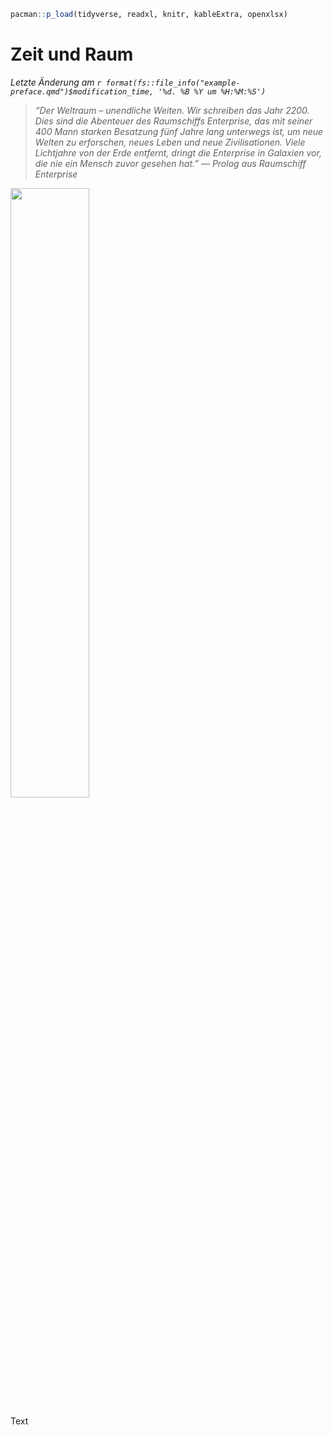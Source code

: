 ```r
pacman::p_load(tidyverse, readxl, knitr, kableExtra, openxlsx)
```

# Zeit und Raum

*Letzte Änderung am `r format(fs::file_info("example-preface.qmd")$modification_time, '%d. %B %Y um %H:%M:%S')`*

> *"Der Weltraum -- unendliche Weiten. Wir schreiben das Jahr 2200. Dies sind die Abenteuer des Raumschiffs Enterprise, das mit seiner 400 Mann starken Besatzung fünf Jahre lang unterwegs ist, um neue Welten zu erforschen, neues Leben und neue Zivilisationen. Viele Lichtjahre von der Erde entfernt, dringt die Enterprise in Galaxien vor, die nie ein Mensch zuvor gesehen hat." --- Prolog aus Raumschiff Enterprise*

![](images/caution.png){fig-align="center" width="50%"}

Text
